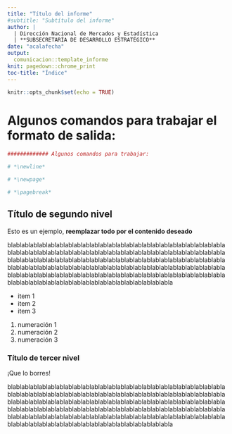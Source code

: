 ```yaml
---
title: "Título del informe"
#subtitle: "Subtítulo del informe"
author: |
  | Dirección Nacional de Mercados y Estadística
  | **SUBSECRETARÍA DE DESARROLLO ESTRATÉGICO**
date: "acalafecha"
output:
  comunicacion::template_informe
knit: pagedown::chrome_print
toc-title: "Índice"
---
```


```r
knitr::opts_chunk$set(echo = TRUE)
```



# Algunos comandos para trabajar el formato de salida: {-}

```r
############# Algunos comandos para trabajar:

# *\newline*

# *\newpage*

# *\pagebreak*

```

## Título de segundo nivel {-}

Esto es un ejemplo, **reemplazar todo por el contenido deseado**


blablablablablablablablablablablablablablablablablablablablablablablablablablablablablablablablablablablablablablablablablablablablablablablablablablablablablablablablablablablablablablablablablablablablablablablablablablablablablablablablablablablablablablablablablablablablablablablablablablablablablablablablablablablablablablablablablablablablablablablablablablablablablablablablablablablablablablablablablablablablablablablabla



+ item 1
+ item 2
+ item 3

1. numeración 1
2. numeración 2
3. numeración 3

### Título de tercer nivel {-}

¡Que lo borres!

blablablablablablablablablablablablablablablablablablablablablablablablablablablablablablablablablablablablablablablablablablablablablablablablablablablablablablablablablablablablablablablablablablablablablablablablablablablablablablablablablablablablablablablablablablablablablablablablablablablablablablablablablablablablablablablablablablablablablablablablablablablablablablablablablablablablablablablablablablablablablablablabla

